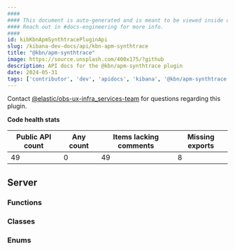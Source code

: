 ```yaml
---
####
#### This document is auto-generated and is meant to be viewed inside our experimental, new docs system.
#### Reach out in #docs-engineering for more info.
####
id: kibKbnApmSynthtracePluginApi
slug: /kibana-dev-docs/api/kbn-apm-synthtrace
title: "@kbn/apm-synthtrace"
image: https://source.unsplash.com/400x175/?github
description: API docs for the @kbn/apm-synthtrace plugin
date: 2024-05-31
tags: ['contributor', 'dev', 'apidocs', 'kibana', '@kbn/apm-synthtrace']
---
```




Contact [@elastic/obs-ux-infra_services-team](https://github.com/orgs/elastic/teams/obs-ux-infra_services-team) for questions regarding this plugin.

**Code health stats**

| Public API count  | Any count | Items lacking comments | Missing exports |
|-------------------|-----------|------------------------|-----------------|
| 49 | 0 | 49 | 8 |

## Server

### Functions
<DocDefinitionList data={kbnApmSynthtraceObj.server.functions}/>

### Classes
<DocDefinitionList data={kbnApmSynthtraceObj.server.classes}/>

### Enums
<DocDefinitionList data={kbnApmSynthtraceObj.server.enums}/>

